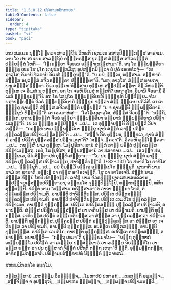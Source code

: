 ```yaml
---
title: "1.5.8.12 ປຣິຓາມນສິກ຺ຂາປທ"
tableOfContents: false
sidebar:
  order: 4
type: "tipitaka"
basket: "vi"
book: "paci"
---
```



<DynamicBreadcrumb />

<Division number="489" book="paci">

<Paragraph number="1435" book="paci">
ເຕນ ສມເຍນ ພຸທ຺ໂຘ ຠຄວາ ສາວຕ຺ຖິຍໍ ວິຫຣຕິ ເຊຕວເນ ອນາຖປິຓ຺ຑິກສ຺ສ ອາຣາເມ. ເຕນ ໂຂ ປນ ສມເຍນ ສາວຕ຺ຖິຍໍ ອຎ຺ຎຕຣສ຺ສ ປູຄສ຺ສ ສໍຆສ຺ສ ສຈີວຣຠຕ຺ຕໍ ປຏິຍຕ຺ຕໍ ໂຫຕິ—  “ໂຠເຊຕ຺ວາ ຈີວເຣນ ອຈ຺ຉາເທສ຺ສາມາ”ຕິ. ອຖ ໂຂ ຉພ຺ພຄ຺ຄິຍາ ຠິກ຺ຂູ ເຍນ ໂສ ປູໂຄ ເຕນຸປສງ຺ກມິໍສຸ; ອຸປສງ຺ກມິຕ຺ວາ ຕໍ ປູຄໍ ເອຕທໂວຈຸໍ—  “ເທຖາວຸໂສ, ອິມານິ ຈີວຣານິ ອິເມສໍ ຠິກ຺ຂູນນ຺”ຕິ. “ນ ມຍໍ, ຠນ຺ເຕ, ທສ຺ສາມ. ອມ຺ຫາກໍ ສໍຆສ຺ສ ອນຸວສ຺ສໍ ສຈີວຣຠິກ຺ຂາ ປຎ຺ຎຕ຺ຕາ”ຕິ. “ພຫູ, ອາວຸໂສ, ສໍຆສ຺ສ ທາຍກາ, ພຫູ ສໍຆສ຺ສ ຠຕ຺ຕາ. ອິເມ ຕຸມ຺ເຫ ນິສ຺ສາຍ ຕຸມ຺ເຫ ສມ຺ປສ຺ສນ຺ຕາ ອິຘ ວິຫຣນ຺ຕິ. ຕຸມ຺ເຫ ເຈ ອິເມສໍ ນ ທສ຺ສຖ, ອຖ ໂກ ຈຣຫິ ອິເມສໍ ທສ຺ສຕິ? ເທຖາວຸໂສ, ອິມານິ ຈີວຣານິ ອິເມສໍ ຠິກ຺ຂູນນ຺”ຕິ. ອຖ ໂຂ ໂສ ປູໂຄ ຉພ຺ພຄ຺ຄິເຍຫິ ຠິກ຺ຂູຫິ ນິປ຺ປີຬິຍມາໂນ ຍຖາປຏິຍຕ຺ຕໍ ຈີວຣໍ ຉພ຺ພຄ຺ຄິຍານໍ ຠິກ຺ຂູນໍ ທຕ຺ວາ ສໍຆໍ ຠຕ຺ເຕນ ປຣິວິສິ. ເຍ ເຕ ຠິກ຺ຂູ ຊານນ຺ຕິ ສໍຆສ຺ສ ສຈີວຣຠຕ຺ຕໍ ປຏິຍຕ຺ຕໍ “ນ ຈ ຊານນ຺ຕິ ຉພ຺ພຄ຺ຄິຍານໍ ຠິກ຺ຂູນໍ ທິນ຺ນນ຺”ຕິ ເຕ ເອວມາຫໍສຸ—  “ໂອໂຓເຊຖາວຸໂສ, ສໍຆສ຺ສ ຈີວຣນ຺”ຕິ. “ນຕ຺ຖິ, ຠນ຺ເຕ. ຍຖາປຏິຍຕ຺ຕໍ ຈີວຣໍ ອຍ຺ຍາ ຉພ຺ພຄ຺ຄິຍາ ອຍ຺ຍານໍ ຉພ຺ພຄ຺ຄິຍານໍ ປຣິຓາເມສຸນ຺”ຕິ.
</Paragraph>

<Paragraph number="1436" book="paci">
ເຍ ເຕ ຠິກ຺ຂູ ອປ຺ປິຈ຺ຉາ …ເປ…  ເຕ ອຸຊ຺ຌາຍນ຺ຕິ ຂິຍ຺ຍນ຺ຕິ ວິປາເຈນ຺ຕິ—  “ກຖຎ຺ຫິ ນາມ ຉພ຺ພຄ຺ຄິຍາ ຠິກ຺ຂູ ຊານໍ ສໍຆິກໍ ລາຠໍ ປຣິຓຕໍ ປຸຄ຺ຄລສ຺ສ ປຣິຓາເມສ຺ສນ຺ຕີ”ຕິ …ເປ…  “ສຈ຺ຈໍ ກິຣ ຕຸມ຺ເຫ, ຠິກ຺ຂເວ, ຊານໍ ສໍຆິກໍ ລາຠໍ ປຣິຓຕໍ ປຸຄ຺ຄລສ຺ສ ປຣິຓາເມຖາ”ຕິ? “ສຈ຺ຈໍ, ຠຄວາ”ຕິ. ວິຄຣຫິ ພຸທ຺ໂຘ ຠຄວາ …ເປ…  ກຖຎ຺ຫິ ນາມ ຕຸມ຺ເຫ, ໂມຆປຸຣິສາ, ຊານໍ ສໍຆິກໍ ລາຠໍ ປຣິຓຕໍ ປຸຄ຺ຄລສ຺ສ ປຣິຓາເມສ຺ສຖ. ເນຕໍ, ໂມຆປຸຣິສາ, ອປ຺ປສນ຺ນານໍ ວາ ປສາທາຍ …ເປ…  ເອວຎ຺ຈ ປນ, ຠິກ຺ຂເວ, ອິມໍ ສິກ຺ຂາປທໍ ອຸທ຺ທິເສຍ຺ຍາຖ—
</Paragraph>

</Division>
<Division number="490" book="paci">

<Paragraph number="1437" book="paci">
<Emphasis>“ໂຍ ປນ ຠິກ຺ຂຸ ຊານໍ ສໍຆິກໍ ລາຠໍ ປຣິຓຕໍ ປຸຄ຺ຄລສ຺ສ ປຣິຓາເມຍ຺ຍ, ປາຈິຕ຺ຕິຍນ຺”</Emphasis>ຕິ. (*82*:<Emphasis>131</Emphasis>)
</Paragraph>

</Division>
<Division number="491" book="paci">

<Paragraph number="1438" book="paci">
<Emphasis>ໂຍ ປນາ</Emphasis>ຕິ ໂຍ ຍາທິໂສ …ເປ…  <Emphasis>ຠິກ຺ຂູ</Emphasis>ຕິ …ເປ…  ອຍໍ ອິມສ຺ມິໍ ອຕ຺ເຖ ອຘິປ຺ເປໂຕ ຠິກ຺ຂູຕິ.
</Paragraph>

<Paragraph number="1439" book="paci">
<Emphasis>ຊານາຕິ</Emphasis> ນາມ ສາມໍ ວາ ຊານາຕິ, ອຎ຺ເຎ ວາ ຕສ຺ສ ອາໂຣເຈນ຺ຕິ, ໂສ ວາ ອາໂຣເຈຕິ.
</Paragraph>

<Paragraph number="1440" book="paci">
<Emphasis>ສໍຆິກໍ</Emphasis> ນາມ ສໍຆສ຺ສ ທິນ຺ນໍ ໂຫຕິ ປຣິຈ຺ຈຕ຺ຕໍ.
</Paragraph>

<Paragraph number="1441" book="paci">
<Emphasis>ລາໂຠ</Emphasis> ນາມ ຈີວຣປິຓ຺ຑປາຕເສນາສນຄິລານປ຺ປຈ຺ຈຍເຠສຊ຺ຊປຣິກ຺ຂາຣາ, ອນ຺ຕມໂສ ຈຸຓ຺ຓປິຓ຺ໂຑປິ, ທນ຺ຕກຏ຺ຐມ຺ປິ, ທສິກສຸຕ຺ຕມ຺ປິ.
</Paragraph>

<Paragraph number="1442" book="paci">
<Emphasis>ປຣິຓຕໍ</Emphasis> ນາມ “ທສ຺ສາມ ກຣິສ຺ສາມາ”ຕິ ວາຈາ ຠິນ຺ນາ ໂຫຕິ, ຕໍ ປຸຄ຺ຄລສ຺ສ ປຣິຓາເມຕິ, ອາປຕ຺ຕິ ປາຈິຕ຺ຕິຍສ຺ສ.
</Paragraph>

</Division>
<Division number="492" book="paci">

<Paragraph number="1443" book="paci">
ປຣິຓເຕ ປຣິຓຕສຎ຺ຎີ ປຸຄ຺ຄລສ຺ສ ປຣິຓາເມຕິ, ອາປຕ຺ຕິ ປາຈິຕ຺ຕິຍສ຺ສ. ປຣິຓເຕ ເວມຕິໂກ ປຸຄ຺ຄລສ຺ສ ປຣິຓາເມຕິ, ອາປຕ຺ຕິ ທຸກ຺ກຏສ຺ສ. ປຣິຓເຕ ອປຣິຓຕສຎ຺ຎີ ປຸຄ຺ຄລສ຺ສ ປຣິຓາເມຕິ, ອນາປຕ຺ຕິ. ສໍຆສ຺ສ ປຣິຓຕໍ ອຎ຺ຎສໍຆສ຺ສ ວາ ເຈຕິຍສ຺ສ ວາ ປຣິຓາເມຕິ, ອາປຕ຺ຕິ ທຸກ຺ກຏສ຺ສ. ເຈຕິຍສ຺ສ ປຣິຓຕໍ ອຎ຺ຎເຈຕິຍສ຺ສ ວາ ສໍຆສ຺ສ ວາ ປຸຄ຺ຄລສ຺ສ ວາ ປຣິຓາເມຕິ, ອາປຕ຺ຕິ ທຸກ຺ກຏສ຺ສ. ປຸຄ຺ຄລສ຺ສ ປຣິຓຕໍ ອຎ຺ຎປຸຄ຺ຄລສ຺ສ ວາ ສໍຆສ຺ສ ວາ ເຈຕິຍສ຺ສ ວາ ປຣິຓາເມຕິ, ອາປຕ຺ຕິ ທຸກ຺ກຏສ຺ສ. ອປຣິຓເຕ ປຣິຓຕສຎ຺ຎີ, ອາປຕ຺ຕິ ທຸກ຺ກຏສ຺ສ. ອປຣິຓເຕ ເວມຕິໂກ, ອາປຕ຺ຕິ ທຸກ຺ກຏສ຺ສ. ອປຣິຓເຕ ອປຣິຓຕສຎ຺ຎີ, ອນາປຕ຺ຕິ.
</Paragraph>

</Division>
<Division number="493" book="paci">

<Paragraph number="1444" book="paci">
ອນາປຕ຺ຕິ—  “ກຕ຺ຖ ເທມາ”ຕິ ປຸຈ຺ຉີຍມາໂນ—  “ຍຕ຺ຖ ຕຸມ຺ຫາກໍ ເທຍ຺ຍຘມ຺ໂມ ປຣິໂຠຄໍ ວາ ລເຠຍ຺ຍ ປຏິສງ຺ຂາຣໍ ວາ ລເຠຍ຺ຍ ຈິຣຏ຺ຐິຕິໂກ ວາ ອສ຺ສ ຍຕ຺ຖ ວາ ປນ ຕຸມ຺ຫາກໍ ຈິຕ຺ຕໍ ປສີທຕິ ຕຕ຺ຖ ເທຖາ”ຕິ ຠຓຕິ, ອຸມ຺ມຕ຺ຕກສ຺ສ, ອາທິກມ຺ມິກສ຺ສາຕິ.

</Paragraph>
</Division>

<Paragraph number="1445" type="center" book="paci">
ປຣິຓາມນສິກ຺ຂາປທໍ ນິຏ຺ຐິຕໍ ທ຺ວາທສມໍ.

  
ສຫຘມ຺ມິກວຄ຺ໂຄ ອຏ຺ຐໂມ.



</Paragraph>

<Paragraph number="1446" type="center" book="paci">
ຕສ຺ສຸທ຺ທານໍ


</Paragraph>

<Paragraph number="1447" type="verses" book="paci">
_ສຫຘມ຺ມ ວິວຓ຺ຓຎ຺ຈ,_  
_ໂມຫາປນໍ ປຫາຣກໍ;_  
_ຕລສຕ຺ຕິ ອມູລຎ຺ຈ,_  
_ສຎ຺ຈິຈ຺ຈ ຈ ອຸປສ຺ສຸຕິ;_  
_ປຏິພາຫນ ຉນ຺ທຎ຺ຈ,_  
_ທພ຺ພຎ຺ຈ ປຣິຓາມນນ຺ຕິ._
</Paragraph>